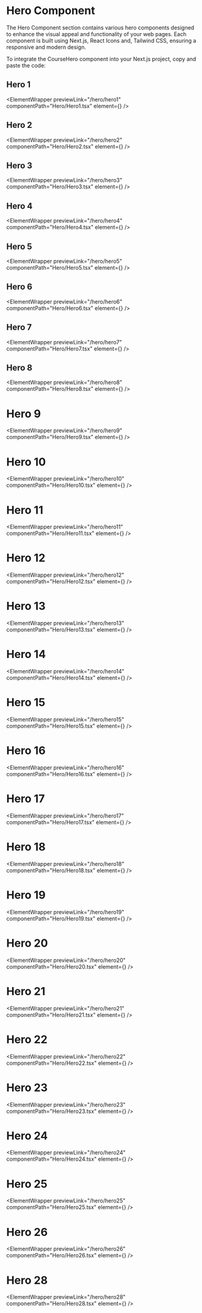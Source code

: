 

# Hero Component

The Hero Component section contains various hero components designed to enhance the visual appeal and functionality of your web pages. Each component is built using Next.js, React Icons and, Tailwind CSS, ensuring a responsive and modern design.

To integrate the CourseHero component into your Next.js project, copy and paste the code:

## Hero 1

<ElementWrapper
  previewLink="/hero/hero1"
  componentPath="Hero/Hero1.tsx"
  element={<Hero1 />}
/>

## Hero 2

<ElementWrapper
  previewLink="/hero/hero2"
  componentPath="Hero/Hero2.tsx"
  element={<Hero2 />}
/>

## Hero 3

<ElementWrapper
  previewLink="/hero/hero3"
  componentPath="Hero/Hero3.tsx"
  element={<Hero3 />}
/>

## Hero 4

<ElementWrapper
  previewLink="/hero/hero4"
  componentPath="Hero/Hero4.tsx"
  element={<Hero4 />}
/>

## Hero 5

<ElementWrapper
  previewLink="/hero/hero5"
  componentPath="Hero/Hero5.tsx"
  element={<Hero5 />}
/>

## Hero 6

<ElementWrapper
  previewLink="/hero/hero6"
  componentPath="Hero/Hero6.tsx"
  element={<Hero6 />}
/>

## Hero 7

<ElementWrapper
  previewLink="/hero/hero7"
  componentPath="Hero/Hero7.tsx"
  element={<Hero7 />}
/>

## Hero 8

<ElementWrapper
  previewLink="/hero/hero8"
  componentPath="Hero/Hero8.tsx"
  element={<Hero8 />}
/>

# Hero 9

<ElementWrapper
  previewLink="/hero/hero9"
  componentPath="Hero/Hero9.tsx"
  element={<Hero9 />}
/>

# Hero 10

<ElementWrapper
  previewLink="/hero/hero10"
  componentPath="Hero/Hero10.tsx"
  element={<Hero10 />}
/>

# Hero 11

<ElementWrapper
  previewLink="/hero/hero11"
  componentPath="Hero/Hero11.tsx"
  element={<Hero11 />}
/>

# Hero 12

<ElementWrapper
  previewLink="/hero/hero12"
  componentPath="Hero/Hero12.tsx"
  element={<Hero12 />}
/>

# Hero 13

<ElementWrapper
  previewLink="/hero/hero13"
  componentPath="Hero/Hero13.tsx"
  element={<Hero13 />}
/>

# Hero 14

<ElementWrapper
  previewLink="/hero/hero14"
  componentPath="Hero/Hero14.tsx"
  element={<Hero14 />}
/>

# Hero 15

<ElementWrapper
  previewLink="/hero/hero15"
  componentPath="Hero/Hero15.tsx"
  element={<Hero15 />}
/>

# Hero 16

<ElementWrapper
  previewLink="/hero/hero16"
  componentPath="Hero/Hero16.tsx"
  element={<Hero16 />}
/>

# Hero 17

<ElementWrapper
  previewLink="/hero/hero17"
  componentPath="Hero/Hero17.tsx"
  element={<Hero17 />}
/>

# Hero 18

<ElementWrapper
  previewLink="/hero/hero18"
  componentPath="Hero/Hero18.tsx"
  element={<Hero18 />}
/>

# Hero 19

<ElementWrapper
  previewLink="/hero/hero19"
  componentPath="Hero/Hero19.tsx"
  element={<Hero19 />}
/>

# Hero 20

<ElementWrapper
  previewLink="/hero/hero20"
  componentPath="Hero/Hero20.tsx"
  element={<Hero20 />}
/>

# Hero 21

<ElementWrapper
  previewLink="/hero/hero21"
  componentPath="Hero/Hero21.tsx"
  element={<Hero21 />}
/>

# Hero 22

<ElementWrapper
  previewLink="/hero/hero22"
  componentPath="Hero/Hero22.tsx"
  element={<Hero22 />}
/>

# Hero 23

<ElementWrapper
  previewLink="/hero/hero23"
  componentPath="Hero/Hero23.tsx"
  element={<Hero23 />}
/>

# Hero 24

<ElementWrapper
  previewLink="/hero/hero24"
  componentPath="Hero/Hero24.tsx"
  element={<Hero24 />}
/>

# Hero 25

<ElementWrapper
  previewLink="/hero/hero25"
  componentPath="Hero/Hero25.tsx"
  element={<Hero25 />}
/>

# Hero 26

<ElementWrapper
  previewLink="/hero/hero26"
  componentPath="Hero/Hero26.tsx"
  element={<Hero26 />}
/>

# Hero 28

<ElementWrapper
  previewLink="/hero/hero28"
  componentPath="Hero/Hero28.tsx"
  element={<Hero28 />}
/>
